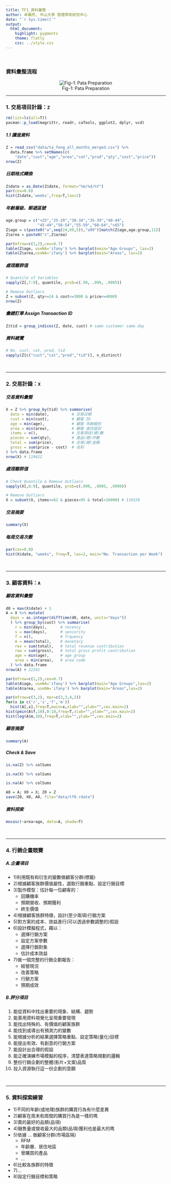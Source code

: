 ```yaml
---
title: TF1_資料彙整 
author: 卓雍然, 中山大學 管理學術研究中心
date: "`r Sys.time()`"
output:
  html_document:
    highlight: pygments
    theme: flatly
    css: ../style.css
---
```

<br>

### 資料彙整流程

<center>

![Fig-1: Pata Preparation](fig/aggregation.jpg)

</center>

<hr>

### 1. 交易項目計錄：`Z`

```r
rm(list=ls(all=T))
pacman::p_load(magrittr, readr, caTools, ggplot2, dplyr, vcd)
```

##### 1.1 讀進資料
```r
Z = read_csv("data/ta_feng_all_months_merged.csv") %>% 
  data.frame %>% setNames(c(
    "date","cust","age","area","cat","prod","qty","cost","price"))
nrow(Z)
```

##### 日期格式轉換
```r
Z$date = as.Date(Z$date, format="%m/%d/%Y")
par(cex=0.8)
hist(Z$date,'weeks',freq=T,las=2)
```

##### 年齡層級、郵遞區號
```r
age.group = c("<25","25-29","30-34","35-39","40-44",
              "45-49","50-54","55-59","60-64",">65")
Z$age = c(paste0("a",seq(24,69,5)),"a99")[match(Z$age,age.group,11)]
Z$area = paste0("z",Z$area)
```

```r
par(mfrow=c(1,2),cex=0.7)
table(Z$age, useNA='ifany') %>% barplot(main="Age Groups", las=2)
table(Z$area,useNA='ifany') %>% barplot(main="Areas", las=2)
```

##### 處理離群值
```r
# Quantile of Variables
sapply(Z[,7:9], quantile, prob=c(.99, .999, .9995))
```

```r
# Remove Outliers
Z = subset(Z, qty<=24 & cost<=3800 & price<=4000) 
nrow(Z)  
```

##### 彙總訂單 Assign Transaction ID
```r
Z$tid = group_indices(Z, date, cust) # same customer same day
```

##### 資料總覽
```r
# No. cust, cat, prod, tid
sapply(Z[c("cust","cat","prod","tid")], n_distinct)
```
<br><hr>

### 2. 交易計錄：`X`

##### 交易資料彙整
```r
X = Z %>% group_by(tid) %>% summarise(
  date = min(date),          # 交易日期  
  cust = min(cust),          # 顧客 ID
  age = min(age),            # 顧客 年齡級別
  area = min(area),          # 顧客 居住區別
  items = n(),               # 交易項目(總)數
  pieces = sum(qty),         # 產品(總)件數
  total = sum(price),        # 交易(總)金額
  gross = sum(price - cost)  # 毛利
) %>% data.frame
nrow(X) # 119422 
```

##### 處理離群值
```r
# Check Quantile & Remove Outliers
sapply(X[,6:9], quantile, prob=c(.999, .9995, .9999))
```

```r
# Remove Outliers
X = subset(X, items<=62 & pieces<95 & total<16000) # 119328
```

##### 交易摘要
```r
summary(X)    
```

##### 每周交易次數
```r
par(cex=0.8)
hist(X$date, "weeks", freq=T, las=2, main="No. Transaction per Week")
```
<br><hr>

### 3. 顧客資料：`A`

##### 顧客資料彙整
```r
d0 = max(X$date) + 1
A = X %>% mutate(
  days = as.integer(difftime(d0, date, units="days"))
  ) %>% group_by(cust) %>% summarise(
    r = min(days),      # recency
    s = max(days),      # seniority
    f = n(),            # frquency
    m = mean(total),    # monetary
    rev = sum(total),   # total revenue contribution
    raw = sum(gross),   # total gross profit contribution
    age = min(age),     # age group
    area = min(area),   # area code
  ) %>% data.frame      
nrow(A) # 32241
```

```r
par(mfrow=c(1,2),cex=0.7)
table(A$age, useNA='ifany') %>% barplot(main="Age Groups",las=2)
table(A$area, useNA='ifany') %>% barplot(main="Areas",las=2)                
```

```r
par(mfrow=c(3,2), mar=c(3,3,4,2))
for(x in c('r','s','f','m')) 
  hist(A[,x],freq=T,main=x,xlab="",ylab="",cex.main=2)
hist(pmin(A$f,10),0:10,freq=T,xlab="",ylab="",cex.main=2)
hist(log(A$m,10),freq=T,xlab="",ylab="",cex.main=2)
```

##### 顧客摘要
```r
summary(A) 
```

##### Check & Save
```r
is.na(Z) %>% colSums
```

```r
is.na(X) %>% colSums
```

```r
is.na(A) %>% colSums
```

```r
A0 = A; X0 = X; Z0 = Z
save(Z0, X0, A0, file="data/tf0.rdata")
```

##### 資料探索
```r
mosaic(~area+age, data=A, shade=T)
```
<br><hr>

### 4. 行銷企畫競賽 

##### A.企畫項目

+ 1)利用既有和衍生的變數做顧客分群(標籤)
+ 2)根據顧客族群價值屬性，選取行銷重點、設定行銷目標
+ 3)製作模型：估計每一位顧客的：
    + 回購機率
    + 預期營收、預期獲利
    + 終生價值
+ 4)根據顧客族群特徵，設計(至少兩項)行銷方案
+ 5)對方案的成本、效益進行(可以透過參數調整的)假設
+ 6)設計模擬程式，藉以： 
    + 選擇行銷方案
    + 設定方案參數
    + 選擇行銷對象
    + 估計成本效益
+ 7)做一個完整的行銷企劃報告：
    + 經營現況
    + 改善策略
    + 行銷方案
    + 預期成效

##### B.評分項目

1) 能從資料中找出重要的現象、結構、趨勢
2) 能善用資料視覺化呈現重要發現
3) 能找出特殊的、有價值的顧客族群
4) 能找到或導出有預測力的變數
5) 能根據分析的結果選擇策略重點、設定策略(量化)目標
6) 能提出有效、有創意的行銷方案
7) 能設計出合理的假設
8) 能正確演練市場模擬的程序，清楚表達策略規劃的邏輯
9) 整份行銷企劃的整體(影片+文案)品質
10) 投入資源執行這一份企劃的意願

<br><hr>

### 5. 資料探索練習

+ 1)不同的年齡(或地理)族群的購買行為有什麼差異
+ 2)顧客在周末和周間的購買行為是一樣的嗎
+ 3)賣的最好的品類(品項) 
+ 4)銷售量或營收最大的品類(品項)獲利也是最大的嗎
+ 5)依據 ... 做顧客分群(市場區隔)
    + RFM
    + 年齡層、居住地區
    + 曾購買的產品
    + ...
+ 6)比較各族群的特徵
+ 7)...
+ 8)設定行銷目標和策略 


<br><br><br><br>